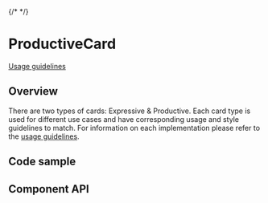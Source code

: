 {/* <!-- `position:fixed` cause rendering issues, so do not render the modal --> */}


# ProductiveCard

[Usage guidelines](https://pages.github.ibm.com/cdai-design/pal/components/card/overview)

## Overview

There are two types of cards: Expressive & Productive. Each card type is used
for different use cases and have corresponding usage and style guidelines to
match. For information on each implementation please refer to the
[usage guidelines](https://pages.github.ibm.com/cdai-design/pal/components/card/overview).

<Canvas>
  <Story of={stories.Default} />
</Canvas>

## Code sample

<CodesandboxLink exampleDirectory="ProductiveCard" />

## Component API

<Controls />
